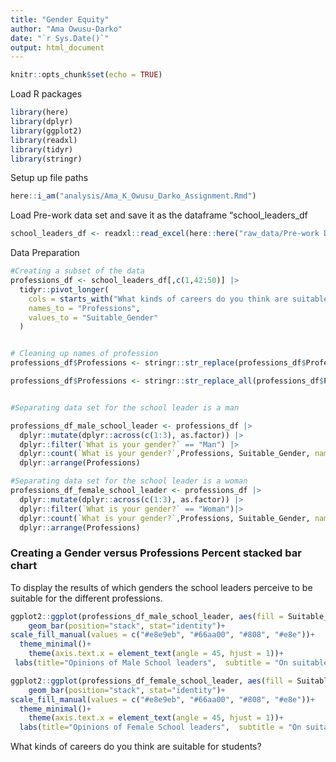 ```yaml
---
title: "Gender Equity"
author: "Ama Owusu-Darko"
date: "`r Sys.Date()`"
output: html_document
---
```


```r
knitr::opts_chunk$set(echo = TRUE)
```

Load R packages

```r
library(here)
library(dplyr)
library(ggplot2)
library(readxl)
library(tidyr)
library(stringr)
```

Setup up file paths


```r
here::i_am("analysis/Ama_K_Owusu_Darko_Assignment.Rmd")
```

Load Pre-work data set and save it as the dataframe "school_leaders_df

```r
school_leaders_df <- readxl::read_excel(here::here("raw_data/Pre-work Dataset.xlsx"))


```

Data Preparation
```r

#Creating a subset of the data
professions_df <- school_leaders_df[,c(1,42:50)] |> 
  tidyr::pivot_longer(
    cols = starts_with("What kinds of careers do you think are suitable for students?"),
    names_to = "Professions",
    values_to = "Suitable_Gender"
  )


# Cleaning up names of profession
professions_df$Professions <- stringr::str_replace(professions_df$Professions,"What kinds of careers do you think are suitable for students?", "" )

professions_df$Professions <- stringr::str_replace_all(professions_df$Professions,"[?\\n ]", "" )


#Separating data set for the school leader is a man 

professions_df_male_school_leader <- professions_df |>  
  dplyr::mutate(dplyr::across(c(1:3), as.factor)) |> 
  dplyr::filter(`What is your gender?` == "Man") |> 
  dplyr::count(`What is your gender?`,Professions, Suitable_Gender, name = "Count") |> 
  dplyr::arrange(Professions)

#Separating data set for the school leader is a woman
professions_df_female_school_leader <- professions_df |>  
  dplyr::mutate(dplyr::across(c(1:3), as.factor)) |> 
  dplyr::filter(`What is your gender?` == "Woman")|>  
  dplyr::count(`What is your gender?`,Professions, Suitable_Gender, name = "Count") |> 
  dplyr::arrange(Professions)

```

### Creating a Gender versus Professions Percent stacked bar chart 
To display the results of which genders the school leaders perceive to be suitable for the different professions. 

```r
ggplot2::ggplot(professions_df_male_school_leader, aes(fill = Suitable_Gender,  x = Professions, y= Count ))+
    geom_bar(position="stack", stat="identity")+
scale_fill_manual(values = c("#e8e9eb", "#66aa00", "#808", "#e8e"))+
  theme_minimal()+
    theme(axis.text.x = element_text(angle = 45, hjust = 1))+
 labs(title="Opinions of Male School leaders",  subtitle = "On suitable professions for Boys versus Girls")

ggplot2::ggplot(professions_df_female_school_leader, aes(fill = Suitable_Gender,  x = Professions, y= Count ))+
    geom_bar(position="stack", stat="identity")+
scale_fill_manual(values = c("#e8e9eb", "#66aa00", "#808", "#e8e"))+
  theme_minimal()+
    theme(axis.text.x = element_text(angle = 45, hjust = 1))+
  labs(title="Opinions of Female School leaders",  subtitle = "On suitable professions for Boys versus Girls")


```

What kinds of careers do you think are suitable for students?
